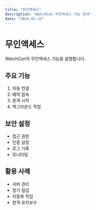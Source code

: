 ```yaml
---
title: "무인액세스"
description: "WatchCon 무인액세스 기능 안내"
date: "2024-01-12"
---
```


# 무인액세스

WatchCon의 무인액세스 기능을 설명합니다.

## 주요 기능

1. 자동 연결
2. 예약 접속
3. 원격 시작
4. 백그라운드 작업

## 보안 설정

- 접근 권한
- 인증 설정
- 로그 기록
- 모니터링

## 활용 사례

- 서버 관리
- 정기 점검
- 자동화 작업
- 원격 유지보수
